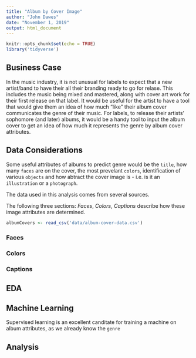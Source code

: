 ```yaml
---
title: "Album by Cover Image"
author: "John Dawes"
date: "November 1, 2019"
output: html_document
---
```


```r
knitr::opts_chunk$set(echo = TRUE)
library('tidyverse')
```

## Business Case

In the music industry, it is not unusual for labels to expect that a new artist/band to have their all their branding ready to go for relase. This includes the music being mixed and mastered, along with cover art work for their first release on that label. It would be useful for the artist to have a tool that would give them an idea of how much "like" their album cover communicates the genre of their music. For labels, to release their artists' sophomore (and later) albums, it would be a handy tool to input the album cover to get an idea of how much it represents the genre by album cover attributes.

## Data Considerations

Some useful attributes of albums to predict genre would be the `title`, how many `faces` are on the cover, the most prevelant `colors`, identification of various `objects` and how abtract the cover image is - i.e. is it an `illustration` or a `photograph`. 

The data used in this analysis comes from several sources.

The following three sections: *Faces*, *Colors*, *Captions* describe how these image attributes are determined.

```r
albumCovers <- read_csv('data/album-cover-data.csv')
```

### Faces


### Colors


### Captions


## EDA

## Machine Learning

Supervised learning is an excellent canditate for training a machine on album attributes, as we already know the `genre`

## Analysis


